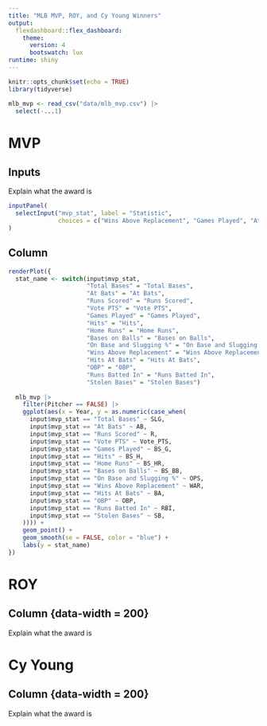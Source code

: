 ```yaml
---
title: "MLB MVP, ROY, and Cy Young Winners"
output: 
  flexdashboard::flex_dashboard:
    theme: 
      version: 4
      bootswatch: lux
runtime: shiny
---
```


```r
knitr::opts_chunk$set(echo = TRUE)
library(tidyverse)

mlb_mvp <- read_csv("data/mlb_mvp.csv") |>
  select(-...1)
```


MVP
==========================

Inputs {.sidebar}
-------------------------

Explain what the award is

```r
inputPanel(
  selectInput("mvp_stat", label = "Statistic",
              choices = c("Wins Above Replacement", "Games Played", "At Bats", "Runs Scored", "Hits", "Home Runs", "Runs Batted In", "Stolen Bases", "Bases on Balls", "Hits At Bats", "OBP", "On Base and Slugging %", "Total Bases", "Vote PTS"), selected = "Total Bases")
)
```


Column {data-width=300}
-------------------------

```r


renderPlot({
  stat_name <- switch(input$mvp_stat,
                      "Total Bases" = "Total Bases",
                      "At Bats" = "At Bats",
                      "Runs Scored" = "Runs Scored",
                      "Vote PTS" = "Vote PTS",
                      "Games Played" = "Games Played",
                      "Hits" = "Hits",
                      "Home Runs" = "Home Runs",
                      "Bases on Balls" = "Bases on Balls",
                      "On Base and Slugging %" = "On Base and Slugging %",
                      "Wins Above Replacement" = "Wins Above Replacement",
                      "Hits At Bats" = "Hits At Bats",
                      "OBP" = "OBP",
                      "Runs Batted In" = "Runs Batted In",
                      "Stolen Bases" = "Stolen Bases")
  
  mlb_mvp |>
    filter(Pitcher == FALSE) |>
    ggplot(aes(x = Year, y = as.numeric(case_when(
      input$mvp_stat == "Total Bases" ~ SLG,
      input$mvp_stat == "At Bats" ~ AB,
      input$mvp_stat == "Runs Scored" ~ R,
      input$mvp_stat == "Vote PTS" ~ Vote_PTS,
      input$mvp_stat == "Games Played" ~ BS_G,
      input$mvp_stat == "Hits" ~ BS_H,
      input$mvp_stat == "Home Runs" ~ BS_HR,
      input$mvp_stat == "Bases on Balls" ~ BS_BB,
      input$mvp_stat == "On Base and Slugging %" ~ OPS,
      input$mvp_stat == "Wins Above Replacement" ~ WAR,
      input$mvp_stat == "Hits At Bats" ~ BA,
      input$mvp_stat == "OBP" ~ OBP,
      input$mvp_stat == "Runs Batted In" ~ RBI,
      input$mvp_stat == "Stolen Bases" ~ SB,
    )))) +
    geom_point() +
    geom_smooth(se = FALSE, color = "blue") +
    labs(y = stat_name)
})

```




ROY
==========================

Column {data-width = 200}
-------------------------

Explain what the award is




Cy Young
==========================

Column {data-width = 200}
-------------------------

Explain what the award is








